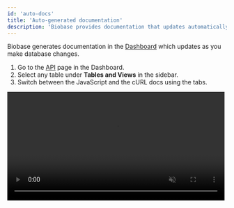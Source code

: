 ```yaml
---
id: 'auto-docs'
title: 'Auto-generated documentation'
description: 'Biobase provides documentation that updates automatically.'
---
```


Biobase generates documentation in the [Dashboard](https://biobase.com/dashboard) which updates as you make database changes.

1. Go to the [API](https://biobase.com/dashboard/project/_/api) page in the Dashboard.
2. Select any table under **Tables and Views** in the sidebar.
3. Switch between the JavaScript and the cURL docs using the tabs.

<video width="99%" muted playsInline controls={true}>
  <source
    src="https://xguihxuzqibwxjnimxev.biobase.co/storage/v1/object/public/videos/docs/api/api-docs.mp4"
    type="video/mp4"
  />
</video>

